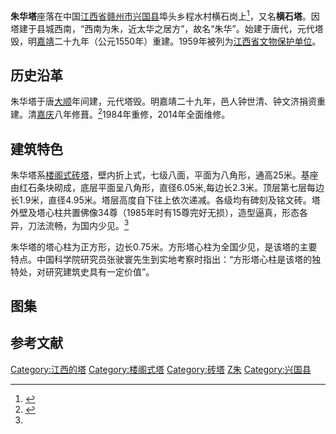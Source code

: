 {{文物保护单位
| 级别 = 省级
| 省区市 = 江西省
| 名称 = 朱华塔
| 图片 = [[File:Zhuhua_Pagoda_stele_(front_side).jpg|240px]]
| 所在 = [[江西省|江西省]][[赣州市|赣州市]][[兴国县|兴国县]]
| 分类 = 古建筑
| 时代 = [[明朝|明]]
| 编号 = 第二批
| 登录 = 1959年11月30日
}}

'''朱华塔'''座落在中国[[江西省|江西省]][[赣州市|赣州市]][[兴国县|兴国县]]埠头乡程水村横石岗上<ref name="兴国文物名单">{{cite web|url=http://www.jxxggmjng.com/OtherView.asp?ID=139 |title=文物保护——兴国县各级文物保护单位名单 |author= |quote= |format= |language= |publisher=兴国革命纪念馆 |date=2013-10-28 |accessdate=2016-03-26 |deadurl=yes |archiveurl=https://web.archive.org/web/20160403020535/http://www.jxxggmjng.com/OtherView.asp?ID=139 |archivedate=2016-04-03 }}</ref>，又名'''横石塔'''。因塔建于县城西南，“西南为朱，近太华之居方”，故名“朱华”。始建于唐代，元代塔毁，明[[嘉靖|嘉靖]]二十九年（公元1550年）重建。1959年被列为[[江西省文物保护单位|江西省文物保护单位]]。

==历史沿革==
朱华塔于唐[[大順_(唐朝)|大顺]]年间建，元代塔毁。明嘉靖二十九年，邑人钟世清、钟文济捐资重建。清[[嘉庆|嘉庆]]八年修葺。<ref name="兴国县志">{{cite web | url = http://www.xgxtsg.com/index.php/Aread/60.html | title = 公元一九八七年版《兴国县志》 | author =  | quote =  | format =  | language =  | publisher = 兴国县图书馆 | date =  | accessdate = 2016-03-26 | archive-date = 2019-05-10 | archive-url = https://web.archive.org/web/20190510122524/http://www.xgxtsg.com/index.php/Aread/60.html | dead-url = no }}</ref>1984年重修，2014年全面维修。

==建筑特色==
朱华塔系[[楼阁式塔|楼阁式砖塔]]，壁内折上式，七级八面，平面为八角形，通高25米。基座由红石条块砌成，底层平面呈八角形，直径6.05米,每边长2.3米。顶层第七层每边长1.9米，直径4.95米。塔层高度自下往上依次递减。各级均有碑刻及铭文砖。塔外壁及塔心柱共置佛像34尊（1985年时有15尊完好无损），造型逼真，形态各异，刀法流畅，为国内少见。<ref name="兴国县志"/>

朱华塔的塔心柱为正方形，边长0.75米。方形塔心柱为全国少见，是该塔的主要特点。中国科学院研究员张驶寰先生到实地考察时指出：“方形塔心柱是该塔的独特处，对研究建筑史具有一定价值”。

==图集==
{{Gallery
|title=
|footer=
|width=180
|height=100
|lines=2
|File:Zhuhua Pagoda 1.jpg|朱华塔外观
|File:Zhuhua Pagoda 2.jpg|朱华塔外观
|File:Zhuhua Pagoda statue 1.jpg|塔墙外壁上的佛像
|File:Zhuhua Pagoda statue 2.jpg|塔墙外壁上的佛像
|File:Zhuhua Pagoda inscription.jpg|塔内的碑刻
|File:Zhuhua Pagoda tiles.jpg|塔内的铭文砖（砖上可有”嘉靖二十九年“字样）
|File:Zhuhua Pagoda stele (obverse side).jpg|石碑背面有关朱华塔的介绍
}}

==参考文献==
{{commonscat|Zhuhua Pagoda}}
{{Reflist}}

{{DEFAULTSORT:Zhuhua Pagoda}}
[[Category:江西的塔|Category:江西的塔]]
[[Category:楼阁式塔|Category:楼阁式塔]]
[[Category:砖塔|Category:砖塔]]
[[Category:江西省文物保护单位|Z朱]]
[[Category:兴国县|Category:兴国县]]